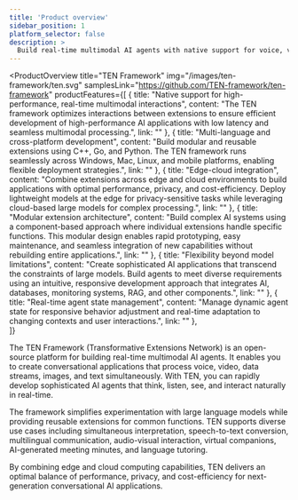 ```yaml
---
title: 'Product overview'
sidebar_position: 1
platform_selector: false
description: >
  Build real-time multimodal AI agents with native support for voice, video, and data processing across multiple programming languages.
---
```


<ProductOverview
    title="TEN Framework"
    img="/images/ten-framework/ten.svg"
    samplesLink="https://github.com/TEN-framework/ten-framework"
    productFeatures={[
        {
            title: "Native support for high-performance, real-time multimodal interactions",
            content: "The TEN framework optimizes interactions between extensions to ensure efficient development of high-performance AI applications with low latency and seamless multimodal processing.",
            link: ""
        },
        {
            title: "Multi-language and cross-platform development",
            content: "Build modular and reusable extensions using C++, Go, and Python. The TEN framework runs seamlessly across Windows, Mac, Linux, and mobile platforms, enabling flexible deployment strategies.",
            link: ""
        },
        {
            title: "Edge-cloud integration",
            content: "Combine extensions across edge and cloud environments to build applications with optimal performance, privacy, and cost-efficiency. Deploy lightweight models at the edge for privacy-sensitive tasks while leveraging cloud-based large models for complex processing.",
            link: ""
        },
        {
            title: "Modular extension architecture",
            content: "Build complex AI systems using a component-based approach where individual extensions handle specific functions. This modular design enables rapid prototyping, easy maintenance, and seamless integration of new capabilities without rebuilding entire applications.",
            link: ""
        }, 
        {
            title: "Flexibility beyond model limitations",
            content: "Create sophisticated AI applications that transcend the constraints of large models. Build agents to meet diverse requirements using an intuitive, responsive development approach that integrates AI, databases, monitoring systems, RAG, and other components.",
            link: ""
        }, 
        {
            title: "Real-time agent state management",
            content: "Manage dynamic agent state for responsive behavior adjustment and real-time adaptation to changing contexts and user interactions.",
            link: ""
        },                 
    ]}
>

The TEN Framework (Transformative Extensions Network) is an open-source platform for building real-time multimodal AI agents. It enables you to create conversational applications that process voice, video, data streams, images, and text simultaneously. With TEN, you can rapidly develop sophisticated AI agents that think, listen, see, and interact naturally in real-time. 

The framework simplifies experimentation with large language models while providing reusable extensions for common functions. TEN supports diverse use cases including simultaneous interpretation, speech-to-text conversion, multilingual communication, audio-visual interaction, virtual companions, AI-generated meeting minutes, and language tutoring. 

By combining edge and cloud computing capabilities, TEN delivers an optimal balance of performance, privacy, and cost-efficiency for next-generation conversational AI applications.

</ProductOverview>